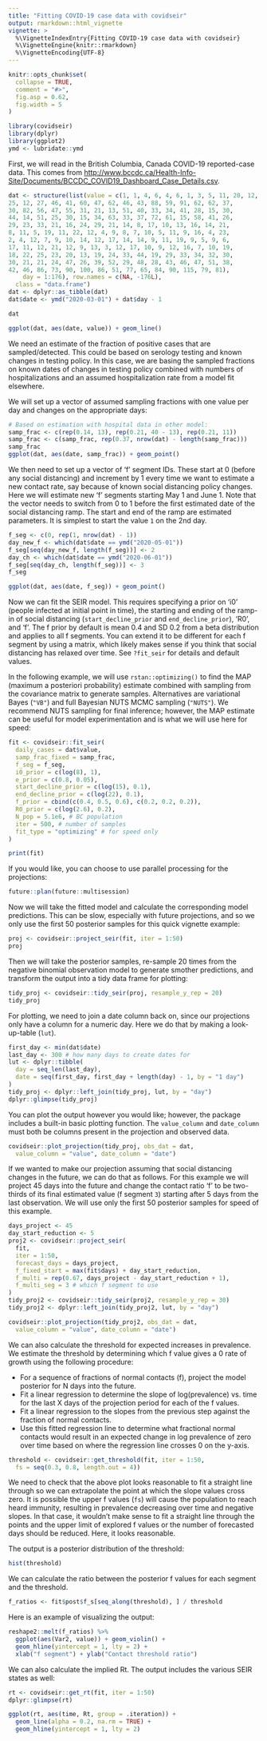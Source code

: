 ```yaml
---
title: "Fitting COVID-19 case data with covidseir"
output: rmarkdown::html_vignette
vignette: >
  %\VignetteIndexEntry{Fitting COVID-19 case data with covidseir}
  %\VignetteEngine{knitr::rmarkdown}
  %\VignetteEncoding{UTF-8}
---
```


```r
knitr::opts_chunk$set(
  collapse = TRUE,
  comment = "#>",
  fig.asp = 0.62,
  fig.width = 5
)
```

```r
library(covidseir)
library(dplyr)
library(ggplot2)
ymd <- lubridate::ymd
```

First, we will read in the British Columbia, Canada COVID-19 reported-case data. This comes from <http://www.bccdc.ca/Health-Info-Site/Documents/BCCDC_COVID19_Dashboard_Case_Details.csv>.

```r
dat <- structure(list(value = c(1, 1, 4, 6, 4, 6, 1, 3, 5, 11, 20, 12, 
25, 12, 27, 46, 41, 60, 47, 62, 46, 43, 88, 59, 91, 62, 62, 37, 
30, 82, 56, 47, 55, 31, 21, 13, 51, 40, 33, 34, 41, 28, 15, 30, 
44, 14, 51, 25, 30, 15, 34, 63, 33, 37, 72, 61, 15, 58, 41, 26, 
29, 23, 33, 21, 16, 24, 29, 21, 14, 8, 17, 10, 13, 16, 14, 21, 
8, 11, 5, 19, 11, 22, 12, 4, 9, 8, 7, 10, 5, 11, 9, 16, 4, 23, 
2, 4, 12, 7, 9, 10, 14, 12, 17, 14, 14, 9, 11, 19, 9, 5, 9, 6, 
17, 11, 12, 21, 12, 9, 13, 3, 12, 17, 10, 9, 12, 16, 7, 10, 19, 
18, 22, 25, 23, 20, 13, 19, 24, 33, 44, 19, 29, 33, 34, 32, 30, 
30, 21, 21, 24, 47, 26, 39, 52, 29, 48, 28, 43, 46, 47, 51, 38, 
42, 46, 86, 73, 90, 100, 86, 51, 77, 65, 84, 90, 115, 79, 81), 
    day = 1:176), row.names = c(NA, -176L), 
  class = "data.frame")
dat <- dplyr::as_tibble(dat)
dat$date <- ymd("2020-03-01") + dat$day - 1
```

```r
dat
```

```r
ggplot(dat, aes(date, value)) + geom_line()
```

We need an estimate of the fraction of positive cases that are sampled/detected. This could be based on serology testing and known changes in testing policy. In this case, we are basing the sampled fractions on known dates of changes in testing policy combined with numbers of hospitalizations and an assumed hospitalization rate from a model fit elsewhere.

We will set up a vector of assumed sampling fractions with one value per day and changes on the appropriate days:

```r
# Based on estimation with hospital data in other model:
samp_frac <- c(rep(0.14, 13), rep(0.21, 40 - 13), rep(0.21, 11))
samp_frac <- c(samp_frac, rep(0.37, nrow(dat) - length(samp_frac)))
samp_frac
ggplot(dat, aes(date, samp_frac)) + geom_point()
```

We then need to set up a vector of 'f' segment IDs. These start at 0 (before any social distancing) and increment by 1 every time we want to estimate a new contact rate, say because of known social distancing policy changes. Here we will estimate new 'f' segments starting May 1 and June 1. Note that the vector needs to switch from 0 to 1 before the first estimated date of the social distancing ramp. The start and end of the ramp are estimated parameters. It is simplest to start the value `1` on the 2nd day.

```r
f_seg <- c(0, rep(1, nrow(dat) - 1))
day_new_f <- which(dat$date == ymd("2020-05-01"))
f_seg[seq(day_new_f, length(f_seg))] <- 2
day_ch <- which(dat$date == ymd("2020-06-01"))
f_seg[seq(day_ch, length(f_seg))] <- 3
f_seg
```

```r
ggplot(dat, aes(date, f_seg)) + geom_point()
```

Now we can fit the SEIR model. This requires specifying a prior on 'i0' (people infected at initial point in time), the starting and ending of the ramp-in of social distancing (`start_decline_prior` and `end_decline_prior`), 'R0', and 'f'. The f prior by default is mean 0.4 and SD 0.2 from a beta distribution and applies to all f segments. You can extend it to be different for each f segment by using a matrix, which likely makes sense if you think that social distancing has relaxed over time. See `?fit_seir` for details and default values.

In the following example, we will use `rstan::optimizing()` to find the MAP (maximum a posteriori probability) estimate combined with sampling from the covariance matrix to generate samples. Alternatives are variational Bayes (`"VB"`) and full Bayesian NUTS MCMC sampling (`"NUTS"`). We recommend NUTS sampling for final inference; however, the MAP estimate can be useful for model experimentation and is what we will use here for speed:

```r
fit <- covidseir::fit_seir(
  daily_cases = dat$value,
  samp_frac_fixed = samp_frac, 
  f_seg = f_seg,
  i0_prior = c(log(8), 1),
  e_prior = c(0.8, 0.05),
  start_decline_prior = c(log(15), 0.1),
  end_decline_prior = c(log(22), 0.1),
  f_prior = cbind(c(0.4, 0.5, 0.6), c(0.2, 0.2, 0.2)),
  R0_prior = c(log(2.6), 0.2),
  N_pop = 5.1e6, # BC population
  iter = 500, # number of samples
  fit_type = "optimizing" # for speed only
)
```

```r
print(fit)
```

If you would like, you can choose to use parallel processing for the projections:

```r
future::plan(future::multisession)
```

Now we will take the fitted model and calculate the corresponding model predictions. This can be slow, especially with future projections, and so we only use the first 50 posterior samples for this quick vignette example:

```r
proj <- covidseir::project_seir(fit, iter = 1:50)
proj
```

Then we will take the posterior samples, re-sample 20 times from the negative binomial observation model to generate smother predictions, and transform the output into a tidy data frame for plotting:

```r
tidy_proj <- covidseir::tidy_seir(proj, resample_y_rep = 20)
tidy_proj
```

For plotting, we need to join a date column back on, since our projections only have a column for a numeric day. Here we do that by making a look-up-table (`lut`).

```r
first_day <- min(dat$date)
last_day <- 300 # how many days to create dates for
lut <- dplyr::tibble(
  day = seq_len(last_day),
  date = seq(first_day, first_day + length(day) - 1, by = "1 day")
)
tidy_proj <- dplyr::left_join(tidy_proj, lut, by = "day")
dplyr::glimpse(tidy_proj)
```

You can plot the output however you would like; however, the package includes a built-in basic plotting function. The `value_column` and `date_column` must both be columns present in the projection and observed data.

```r
covidseir::plot_projection(tidy_proj, obs_dat = dat,
  value_column = "value", date_column = "date")
```

If we wanted to make our projection assuming that social distancing changes in the future, we can do that as follows. For this example we will project 45 days into the future and change the contact ratio 'f' to be two-thirds of its final estimated value (f segment `3`) starting after 5 days from the last observation. We will use only the first 50 posterior samples for speed of this example.

```r
days_project <- 45
day_start_reduction <- 5
proj2 <- covidseir::project_seir(
  fit,
  iter = 1:50,
  forecast_days = days_project,
  f_fixed_start = max(fit$days) + day_start_reduction,
  f_multi = rep(0.67, days_project - day_start_reduction + 1),
  f_multi_seg = 3 # which f segment to use
)
tidy_proj2 <- covidseir::tidy_seir(proj2, resample_y_rep = 30)
tidy_proj2 <- dplyr::left_join(tidy_proj2, lut, by = "day")
```

```r
covidseir::plot_projection(tidy_proj2, obs_dat = dat,
  value_column = "value", date_column = "date")
```

We can also calculate the threshold for expected increases in prevalence. We estimate the threshold by determining which f value gives a 0 rate of growth using the following procedure:

- For a sequence of fractions of normal contacts (f), project the model posterior for N days into the future.
- Fit a linear regression to determine the slope of log(prevalence) vs. time for the last X days of the projection period for each of the f values.
- Fit a linear regression to the slopes from the previous step against the fraction of normal contacts.
- Use this fitted regression line to determine what fractional normal contacts would result in an expected change in log prevalence of zero over time based on where the regression line crosses 0 on the y-axis.

```r
threshold <- covidseir::get_threshold(fit, iter = 1:50, 
  fs = seq(0.3, 0.8, length.out = 4))
```

We need to check that the above plot looks reasonable to fit a straight line through so we can extrapolate the point at which the slope values cross zero. It is possible the upper f values (`fs`) will cause the population to reach heard immunity, resulting in prevalence decreasing over time and negative slopes. In that case, it wouldn't make sense to fit a straight line through the points and the upper limit of explored f values or the number of forecasted days should be reduced. Here, it looks reasonable.

The output is a posterior distribution of the threshold:

```r
hist(threshold)
```

We can calculate the ratio between the posterior f values for each segment and the threshold.

```r
f_ratios <- fit$post$f_s[seq_along(threshold), ] / threshold
```

Here is an example of visualizing the output:

```r
reshape2::melt(f_ratios) %>% 
  ggplot(aes(Var2, value)) + geom_violin() +
  geom_hline(yintercept = 1, lty = 2) +
  xlab("f segment") + ylab("Contact threshold ratio")
```

We can also calculate the implied Rt. The output includes the various SEIR states as well:

```r
rt <- covidseir::get_rt(fit, iter = 1:50)
dplyr::glimpse(rt)
```

```r
ggplot(rt, aes(time, Rt, group = .iteration)) + 
  geom_line(alpha = 0.2, na.rm = TRUE) +
  geom_hline(yintercept = 1, lty = 2)
```
